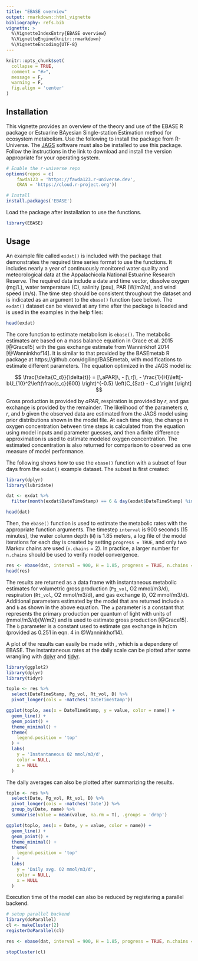 ```yaml
---
title: "EBASE overview"
output: rmarkdown::html_vignette
bibliography: refs.bib
vignette: >
  %\VignetteIndexEntry{EBASE overview}
  %\VignetteEngine{knitr::rmarkdown}
  %\VignetteEncoding{UTF-8}
---
```


```r
knitr::opts_chunk$set(
  collapse = TRUE,
  comment = "#>", 
  message = F, 
  warning = F, 
  fig.align = 'center'
)
```

## Installation 

This vignette provides an overview of the theory and use of the EBASE R package or Estuarine BAyesian Single-station Estimation method for ecosystem metabolism.  Use the following to install the package from R-Universe.  The [JAGS](https://mcmc-jags.sourceforge.io/) software must also be installed to use this package.  Follow the instructions in the link to download and install the version appropriate for your operating system.   


``` r
# Enable the r-universe repo
options(repos = c(
    fawda123 = 'https://fawda123.r-universe.dev',
    CRAN = 'https://cloud.r-project.org'))

# Install
install.packages('EBASE')
```

Load the package after installation to use the functions. 

```r
library(EBASE)
```

## Usage

An example file called `exdat()` is included with the package that demonstrates the required time series format to use the functions.  It includes nearly a year of continuously monitored water quality and meteorological data at the Appalachicola National Estuarine Research Reserve.  The required data include a date and time vector, dissolve oxygen (mg/L), water temperature (C), salinity (psu), PAR (W/m2/s), and wind speed (m/s).  The time step should be consistent throughout the dataset and is indicated as an argument to the `ebase()` function (see below).  The `exdat()` dataset can be viewed at any time after the package is loaded and is used in the examples in the help files:

```r
head(exdat)
```

The core function to estimate metabolism is `ebase()`.  The metabolic estimates are based on a mass balance equation in Grace et al. 2015 [@Grace15] with the gas exchange estimate from Wanninkhof 2014 [@Wanninkhof14].  It is similar to that provided by the BASEmetab R package at https://github.com/dgiling/BASEmetab, with modifications to estimate different parameters. The equation optimized in the JAGS model is: 

$$
\frac{\delta{C_d}}{\delta{t}} = [\,aPAR]\, - [\,r]\, - \frac{1}{H}\left[-bU_{10}^2\left(\frac{s_c}{600} \right)^{-0.5} \left(C_{Sat} - C_d \right )\right]
$$

Gross production is provided by *aPAR*, respiration is provided by *r*, and gas exchange is provided by the remainder.  The likelihood of the parameters *a*, *r*, and *b* given the observed data are estimated from the JAGS model using prior distributions shown in the model file. At each time step, the change in oxygen concentration between time steps is calculated from the equation using model inputs and parameter guesses, and then a finite difference approximation is used to estimate modeled oxygen concentration.  The estimated concentration is also returned for comparison to observed as one measure of model performance.

The following shows how to use the `ebase()` function with a subset of four days from the `exdat()` example dataset.  The subset is first created: 

```r
library(dplyr)
library(lubridate)

dat <- exdat %>%
  filter(month(exdat$DateTimeStamp) == 6 & day(exdat$DateTimeStamp) %in% 1:4)

head(dat)
```

Then, the `ebase()` function is used to estimate the metabolic rates with the appropriate function arguments.  The timestep `interval` is 900 seconds (15 minutes), the water column depth (`H`) is 1.85 meters, a log file of the model iterations for each day is created by setting `progress = TRUE`, and only two Markov chains are used (`n.chains` = 2). In practice, a larger number for `n.chains` should be used to verify model convergence.  

```r
res <- ebase(dat, interval = 900, H = 1.85, progress = TRUE, n.chains = 2)
head(res)
```

The results are returned as a data frame with instantaneous metabolic estimates for volumetric gross production (`Pg_vol`, O2 mmol/m3/d), respiration (`Rt_vol`,  O2 mmol/m3/d), and gas exchange (`D`, O2 mmol/m3/d).  Additional parameters estimated by the model that are returned include `a` and `b` as shown in the above equation.  The `a` parameter is a constant that represents the primary production per quantum of light with units of  (mmol/m3/d)(W/m2) and is used to estimate gross production [@Grace15].  The `b` parameter is a constant used to estimate gas exchange in hr/cm (provided as 0.251 in eqn. 4 in @Wanninkhof14).

A plot of the results can easily be made with \code{link[ggplot2]{ggplot}}, which is a dependeny of EBASE.  The instantaneous rates at the daily scale can be plotted after some wrangling with [dplyr](https://dplyr.tidyverse.org/) and [tidyr](https://tidyr.tidyverse.org/).

```r
library(ggplot2)
library(dplyr)
library(tidyr)

toplo <- res %>% 
  select(DateTimeStamp, Pg_vol, Rt_vol, D) %>% 
  pivot_longer(cols = -matches('DateTimeStamp'))

ggplot(toplo, aes(x = DateTimeStamp, y = value, color = name)) +
  geom_line() + 
  geom_point() + 
  theme_minimal() + 
  theme(
    legend.position = 'top'
  ) +
  labs(
    y = 'Instantaneous O2 mmol/m3/d', 
    color = NULL, 
    x = NULL
  )
```

The daily averages can also be plotted after summarizing the results.

```r
toplo <- res %>% 
  select(Date, Pg_vol, Rt_vol, D) %>% 
  pivot_longer(cols = -matches('Date')) %>% 
  group_by(Date, name) %>% 
  summarise(value = mean(value, na.rm = T), .groups = 'drop')

ggplot(toplo, aes(x = Date, y = value, color = name)) +
  geom_line() + 
  geom_point() + 
  theme_minimal() + 
  theme(
    legend.position = 'top'
  ) +
  labs(
    y = 'Daily avg. O2 mmol/m3/d', 
    color = NULL, 
    x = NULL
  )
```

Execution time of the model can also be reduced by registering a parallel backend. 

```r
# setup parallel backend
library(doParallel)
cl <- makeCluster(2)
registerDoParallel(cl)

res <- ebase(dat, interval = 900, H = 1.85, progress = TRUE, n.chains = 2)

stopCluster(cl)
```

